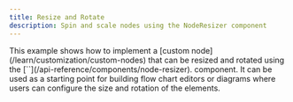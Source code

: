 ```yaml
---
title: Resize and Rotate
description: Spin and scale nodes using the NodeResizer component
---
```





<ExampleLayout>
This example shows how to implement a [custom node](/learn/customization/custom-nodes)
that can be resized and rotated using the [`<NodeResizer />`](/api-reference/components/node-resizer).
component. It can be used as a starting point for building flow chart editors or
diagrams where users can configure the size and rotation of the elements.

<RemoteCodeViewer route="examples/nodes/resize-rotate" framework="react" />

</ExampleLayout>
